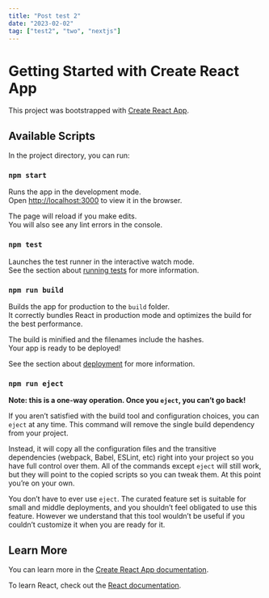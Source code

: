 ```yaml
---
title: "Post test 2"
date: "2023-02-02"
tag: ["test2", "two", "nextjs"]
---
```


# Getting Started with Create React App

This project was bootstrapped with [Create React App](https://github.com/facebook/create-react-app).

## Available Scripts

In the project directory, you can run:

### `npm start`

Runs the app in the development mode.\
Open [http://localhost:3000](http://localhost:3000) to view it in the browser.

The page will reload if you make edits.\
You will also see any lint errors in the console.

### `npm test`

Launches the test runner in the interactive watch mode.\
See the section about [running tests](https://facebook.github.io/create-react-app/docs/running-tests) for more information.

### `npm run build`

Builds the app for production to the `build` folder.\
It correctly bundles React in production mode and optimizes the build for the best performance.

The build is minified and the filenames include the hashes.\
Your app is ready to be deployed!

See the section about [deployment](https://facebook.github.io/create-react-app/docs/deployment) for more information.

### `npm run eject`

**Note: this is a one-way operation. Once you `eject`, you can’t go back!**

If you aren’t satisfied with the build tool and configuration choices, you can `eject` at any time. This command will remove the single build dependency from your project.

Instead, it will copy all the configuration files and the transitive dependencies (webpack, Babel, ESLint, etc) right into your project so you have full control over them. All of the commands except `eject` will still work, but they will point to the copied scripts so you can tweak them. At this point you’re on your own.

You don’t have to ever use `eject`. The curated feature set is suitable for small and middle deployments, and you shouldn’t feel obligated to use this feature. However we understand that this tool wouldn’t be useful if you couldn’t customize it when you are ready for it.

## Learn More

You can learn more in the [Create React App documentation](https://facebook.github.io/create-react-app/docs/getting-started).

To learn React, check out the [React documentation](https://reactjs.org/).
